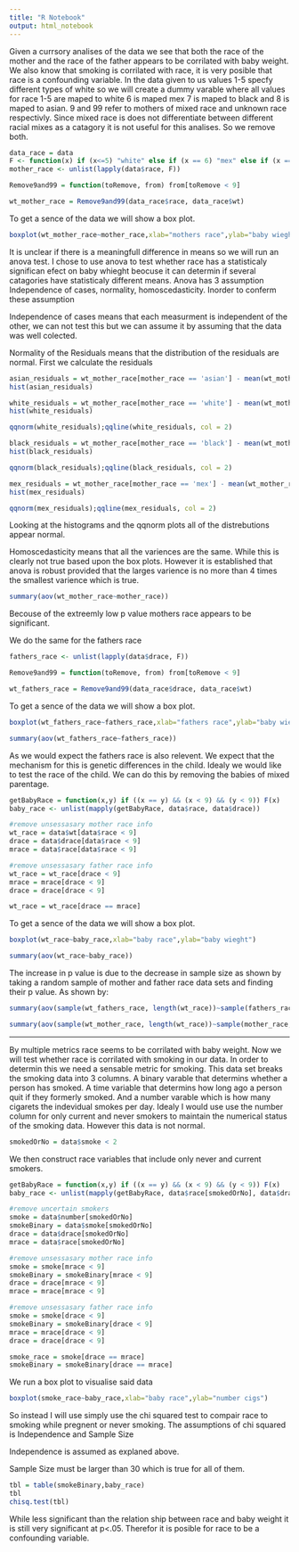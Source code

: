 ```yaml
---
title: "R Notebook"
output: html_notebook
---
```



Given a currsory analises of the data we see that both the race of the mother and the race of the father appears to be corrilated with baby weight. We also know that smoking is corrilated with race, it is very posible that race is a confounding variable.
In the data given to us values 1-5 specfy different types of white so we will create a dummy varable where all values for race 1-5 are maped to white 6 is maped mex 7 is maped to black and 8 is maped to asian. 9 and 99 refer to mothers of mixed race and unknown race respectivly. Since mixed race is does not differentiate between different racial mixes as a catagory it is not useful for this analises. So we remove both.
```r
data_race = data
F <- function(x) if (x<=5) "white" else if (x == 6) "mex" else if (x == 7) "black" else if (x == 8) "asian"
mother_race <- unlist(lapply(data$race, F))
```

```r
Remove9and99 = function(toRemove, from) from[toRemove < 9]

wt_mother_race = Remove9and99(data_race$race, data_race$wt)
```

To get a sence of the data we will show a box plot.
```r
boxplot(wt_mother_race~mother_race,xlab="mothers race",ylab="baby wieght")
```
It is unclear if there is a meaningfull difference in means so we will run an anova test. I chose to use anova to test whether race has a statisticaly significan efect on baby whieght beocuse it can determin if several catagories have statisticaly different means. Anova has 3 assumption Independence of cases, normality, homoscedasticity.
Inorder to conferm these assumption

Independence of cases means that each measurment is independent of the other, we can not test this but we can assume it by assuming that the data was well colected.

Normality of the Residuals means that the distribution of the residuals are normal.
First we calculate the residuals
```r
asian_residuals = wt_mother_race[mother_race == 'asian'] - mean(wt_mother_race[mother_race == 'asian'])
hist(asian_residuals)
```
```r
white_residuals = wt_mother_race[mother_race == 'white'] - mean(wt_mother_race[mother_race == 'white'])
hist(white_residuals)
```
```r
qqnorm(white_residuals);qqline(white_residuals, col = 2)
```

```r
black_residuals = wt_mother_race[mother_race == 'black'] - mean(wt_mother_race[mother_race == 'black'])
hist(black_residuals)
```
```r
qqnorm(black_residuals);qqline(black_residuals, col = 2)
```

```r
mex_residuals = wt_mother_race[mother_race == 'mex'] - mean(wt_mother_race[mother_race == 'mex'])
hist(mex_residuals)
```
```r
qqnorm(mex_residuals);qqline(mex_residuals, col = 2)
```

Looking at the histograms and the qqnorm plots all of the distrebutions appear normal.

Homoscedasticity means that all the variences are the same. While this is clearly not true based upon the box plots. However it is established that anova is robust provided that the larges  varience is no more than 4 times the smallest varience which is true.

```r
summary(aov(wt_mother_race~mother_race))
```
Becouse of the extreemly low p value mothers race appears to be significant.

We do the same for the fathers race
```r
fathers_race <- unlist(lapply(data$drace, F))
```

```r
Remove9and99 = function(toRemove, from) from[toRemove < 9]

wt_fathers_race = Remove9and99(data_race$drace, data_race$wt)
```
To get a sence of the data we will show a box plot.
```r
boxplot(wt_fathers_race~fathers_race,xlab="fathers race",ylab="baby wieght")
```
```r
summary(aov(wt_fathers_race~fathers_race))
```

As we would expect the fathers race is also relevent. We expect that the mechanism for this is genetic differences in the child. Idealy we would like to test the race of the child. We can do this by removing the babies of mixed parentage.
```r
getBabyRace = function(x,y) if ((x == y) && (x < 9) && (y < 9)) F(x)
baby_race <- unlist(mapply(getBabyRace, data$race, data$drace))

#remove unsessasary mother race info
wt_race = data$wt[data$race < 9]
drace = data$drace[data$race < 9]
mrace = data$race[data$race < 9]

#remove unsessasary father race info
wt_race = wt_race[drace < 9]
mrace = mrace[drace < 9]
drace = drace[drace < 9]

wt_race = wt_race[drace == mrace]
```
To get a sence of the data we will show a box plot.
```r
boxplot(wt_race~baby_race,xlab="baby race",ylab="baby wieght")
```

```r
summary(aov(wt_race~baby_race))
```

The increase in p value is due to the decrease in sample size as shown by taking a random sample of mother and father race data sets and finding their p value. As shown by:
```r
summary(aov(sample(wt_fathers_race, length(wt_race))~sample(fathers_race, length(baby_race))))
```

```r
summary(aov(sample(wt_mother_race, length(wt_race))~sample(mother_race, length(baby_race))))
```

--------------------------------------------------------------------------------------------------------------------------
By multiple metrics race seems to be corrilated with baby weight. Now we will test whether race is corrilated with smoking in our data.
In order to determin this we need a sensable metric for smoking. This data set breaks the smoking data into 3 columns. A binary varable that determins whether a person has smoked. A time variable that determins how long ago a person quit if they formerly smoked. And a number varable which is how many cigarets the indevidual smokes per day. Idealy I would use use the number column for only current and never smokers to maintain the numerical status of the smoking data. However this data is not normal.
```r
smokedOrNo = data$smoke < 2
```
We then construct race variables that include only never and current smokers.
```r
getBabyRace = function(x,y) if ((x == y) && (x < 9) && (y < 9)) F(x)
baby_race <- unlist(mapply(getBabyRace, data$race[smokedOrNo], data$drace[smokedOrNo]))

#remove uncertain smokers
smoke = data$number[smokedOrNo]
smokeBinary = data$smoke[smokedOrNo]
drace = data$drace[smokedOrNo]
mrace = data$race[smokedOrNo]

#remove unsessasary mother race info
smoke = smoke[mrace < 9]
smokeBinary = smokeBinary[mrace < 9]
drace = drace[mrace < 9]
mrace = mrace[mrace < 9]

#remove unsessasary father race info
smoke = smoke[drace < 9]
smokeBinary = smokeBinary[drace < 9]
mrace = mrace[drace < 9]
drace = drace[drace < 9]

smoke_race = smoke[drace == mrace]
smokeBinary = smokeBinary[drace == mrace]
```
We run a box plot to visualise said data
```r
boxplot(smoke_race~baby_race,xlab="baby race",ylab="number cigs")
```

So instead I will use simply use the chi squared test to compair race to smoking while pregnent or never smoking.
The assumptions of chi squared is Independence and Sample Size

Independence is assumed as explaned above.

Sample Size must be larger than 30 which is true for all of them.


```r
tbl = table(smokeBinary,baby_race)
tbl
chisq.test(tbl) 
```

While less significant than the relation ship between race and baby weight it is still very significant at p<.05.
Therefor it is posible for race to be a confounding variable.








